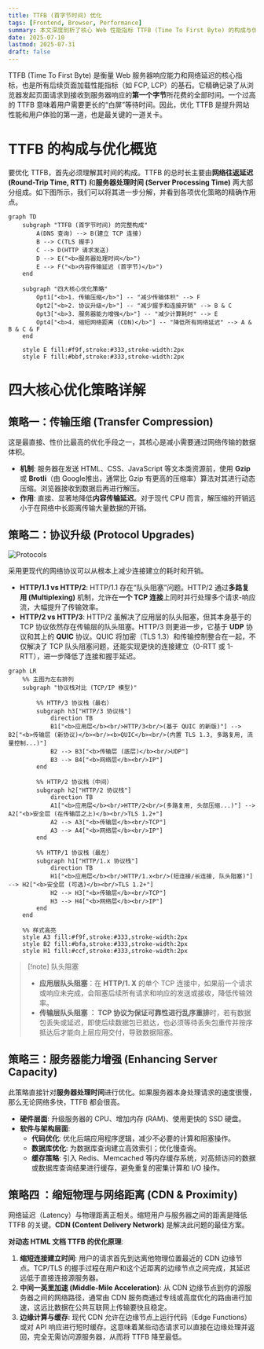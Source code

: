 ```yaml
---
title: TTFB (首字节时间) 优化
tags: [Frontend, Browser, Performance]
summary: 本文深度剖析了核心 Web 性能指标 TTFB (Time To First Byte) 的构成与优化。内容全面覆盖了四大核心优化策略：传输压缩（Gzip/Brotli）、协议升级（HTTP/2, HTTP/3）、服务器能力增强（应用/数据库优化）以及利用 CDN 缩短网络距离。
date: 2025-07-10
lastmod: 2025-07-31
draft: false
---
```

TTFB (Time To First Byte) 是衡量 Web 服务器响应能力和网络延迟的核心指标，也是所有后续页面加载性能指标（如 FCP, LCP）的基石。它精确记录了从浏览器发起页面请求到接收到服务器响应的**第一个字节**所花费的全部时间。一个过高的 TTFB 意味着用户需要更长的“白屏”等待时间。因此，优化 TTFB 是提升网站性能和用户体验的第一道，也是最关键的一道关卡。

# TTFB 的构成与优化概览

要优化 TTFB，首先必须理解其时间的构成。TTFB 的总时长主要由**网络往返延迟 (Round-Trip Time, RTT)** 和**服务器处理时间 (Server Processing Time)** 两大部分组成。如下图所示，我们可以将其进一步分解，并看到各项优化策略的精确作用点。

```mermaid
graph TD
    subgraph "TTFB (首字节时间) 的完整构成"
        A(DNS 查询) --> B(建立 TCP 连接)
        B --> C(TLS 握手)
        C --> D(HTTP 请求发送)
        D --> E("<b>服务器处理时间</b>")
        E --> F("<b>内容传输延迟 (首字节)</b>")
    end
    
    subgraph "四大核心优化策略"
        Opt1["<b>1. 传输压缩</b>"] -- "减少传输体积" --> F
        Opt2["<b>2. 协议升级</b>"] -- "减少握手和连接开销" --> B & C
        Opt3["<b>3. 服务器能力增强</b>"] -- "减少计算耗时" --> E
        Opt4["<b>4. 缩短网络距离 (CDN)</b>"] -- "降低所有网络延迟" --> A & B & C & F
    end

    style E fill:#f9f,stroke:#333,stroke-width:2px
    style F fill:#bbf,stroke:#333,stroke-width:2px
```

# 四大核心优化策略详解

## 策略一：传输压缩 (Transfer Compression)

这是最直接、性价比最高的优化手段之一，其核心是减小需要通过网络传输的数据体积。

- **机制**: 服务器在发送 HTML、CSS、JavaScript 等文本类资源前，使用 **Gzip** 或 **Brotli**（由 Google推出，通常比 Gzip 有更高的压缩率）算法对其进行动态压缩。浏览器接收到数据后再进行解压。
- **作用**: 直接、显著地降低**内容传输延迟**。对于现代 CPU 而言，解压缩的开销远小于在网络中长距离传输大量数据的开销。

## 策略二：协议升级 (Protocol Upgrades)

![Protocols](/static/images/ttfb-time-to-first-byte-optimization/protocols.png)

采用更现代的网络协议可以从根本上减少连接建立的耗时和开销。

- **HTTP/1.1 vs HTTP/2**: HTTP/1.1 存在“队头阻塞”问题。HTTP/2 通过**多路复用 (Multiplexing)** 机制，允许在**一个 TCP 连接**上同时并行处理多个请求-响应流，大幅提升了传输效率。
- **HTTP/2 vs HTTP/3**: HTTP/2 虽解决了应用层的队头阻塞，但其本身基于的 TCP 协议依然存在传输层的队头阻塞。HTTP/3 则更进一步，它基于 **UDP** 协议和其上的 **QUIC** 协议。QUIC 将加密（TLS 1.3）和传输控制整合在一起，不仅解决了 TCP 队头阻塞问题，还能实现更快的连接建立（0-RTT 或 1-RTT），进一步降低了连接和握手延迟。

```mermaid
graph LR
    %% 主图为左右排列
    subgraph "协议栈对比 (TCP/IP 模型)"
    
    	%% HTTP/3 协议栈（最右）
		subgraph h3["HTTP/3 协议栈"]
		    direction TB
		    B1["<b>应用层</b><br/>HTTP/3<br/>(基于 QUIC 的新版)"] --> B2["<b>传输层 (新协议)</b><br/><b>QUIC</b><br/>(内置 TLS 1.3, 多路复用, 流量控制...)"]
		    B2 --> B3["<b>传输层 (底层)</b><br/>UDP"]
		    B3 --> B4["<b>网络层</b><br/>IP"]
		end

		%% HTTP/2 协议栈（中间）
		subgraph h2["HTTP/2 协议栈"]
		    direction TB
		    A1["<b>应用层</b><br/>HTTP/2<br/>(多路复用, 头部压缩...)"] --> A2["<b>安全层 (在传输层之上)</b><br/>TLS 1.2+"]
		    A2 --> A3["<b>传输层</b><br/>TCP"]
		    A3 --> A4["<b>网络层</b><br/>IP"]
		end
        
        %% HTTP/1 协议栈（最左）
        subgraph h1["HTTP/1.x 协议栈"]
            direction TB
            H1["<b>应用层</b><br/>HTTP/1.x<br/>(短连接/长连接, 队头阻塞)"] --> H2["<b>安全层 (可选)</b><br/>TLS 1.2+"]
            H2 --> H3["<b>传输层</b><br/>TCP"]
            H3 --> H4["<b>网络层</b><br/>IP"]
        end
    end

    %% 样式高亮
    style A3 fill:#f9f,stroke:#333,stroke-width:2px
    style B2 fill:#bfa,stroke:#333,stroke-width:2px
    style H1 fill:#ccf,stroke:#333,stroke-width:2px

```

> [!note] 队头阻塞
> - **应用层队头阻塞**：在 **HTTP/1. X** 的单个 TCP 连接中，如果前一个请求或响应未完成，会阻塞后续所有请求和响应的发送或接收，降低传输效率。
> - **传输层队头阻塞 **： **TCP 协议**为保证可靠性进行**乱序重排**时，若有数据包丢失或延迟，即使后续数据包已抵达，也必须等待丢失包重传并按序抵达后才能向上层应用交付，导致数据阻塞。

## 策略三：服务器能力增强 (Enhancing Server Capacity)

此策略直接针对**服务器处理时间**进行优化。如果服务器本身处理请求的速度很慢，那么无论网络多快，TTFB 都会很高。

- **硬件层面**: 升级服务器的 CPU、增加内存 (RAM)、使用更快的 SSD 硬盘。
- **软件与架构层面**:
    - **代码优化**: 优化后端应用程序逻辑，减少不必要的计算和阻塞操作。
    - **数据库优化**: 为数据库查询建立高效索引；优化慢查询。
    - **缓存策略**: 引入 Redis、Memcached 等内存缓存系统，对高频访问的数据或数据库查询结果进行缓存，避免重复的密集计算和 I/O 操作。

## 策略四 ：缩短物理与网络距离 (CDN & Proximity)

网络延迟（Latency）与物理距离正相关。缩短用户与服务器之间的距离是降低 TTFB 的关键。**CDN (Content Delivery Network)** 是解决此问题的最佳方案。

**对动态 HTML 文档 TTFB 的优化原理**:

1. **缩短连接建立时间**: 用户的请求首先到达离他物理位置最近的 CDN 边缘节点。TCP/TLS 的握手过程在用户和这个近距离的边缘节点之间完成，其延迟远低于直接连接源服务器。
2. **中间一英里加速 (Middle-Mile Acceleration)**: 从 CDN 边缘节点到你的源服务器之间的网络路径，通常由 CDN 服务商通过专线或高度优化的路由进行加速，这远比数据在公共互联网上传输要快且稳定。
3. **边缘计算与缓存**: 现代 CDN 允许在边缘节点上运行代码（Edge Functions）或对 API 响应进行短时缓存。这意味着某些动态请求可以直接在边缘处理并返回，完全无需访问源服务器，从而将 TTFB 降至最低。